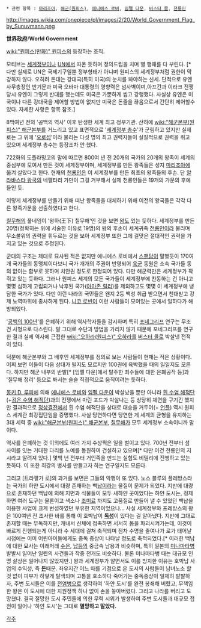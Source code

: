  * 관련 항목 : [[마리조아]], [[해군(원피스)]], [[에니에스 로비]], [[임펠 다운]], [[버스터 콜]], [[천룡인]]

http://images.wikia.com/onepiece/pl/images/2/20/World_Government_Flag_by_Sunuvmann.png

'''世界政府'''/'''World Government'''

[[wiki:"원피스(만화)" 원피스]]의 등장하는 조직.

모티브는 [[세계정부]]이나 [[UN]]에서 따온 듯하며 정의드립을 치며 별 행패를 다 부린다. [* 다만 실제로 UN은 국제기구일뿐 정부형태가 아니며 원피스의 세계정부처럼 권한이 막강하지 않다. 오히려 돈대는 강대국(특히 미국)의 눈치를 봐야하는 신세. 단적으로 유엔사무총장인 반기문과 미국 오바마 대통령의 영향력은 넘사벽이며,아프간과 이라크 전쟁 당시 유엔이 그렇게 반대를 했는데도 미국은 가뿐하게 씹고 강행했다. 사실상 유엔은 미국이나 다른 강대국을 제어할 방법이 없지만 미국은 돈줄을 끊음으로서 간단히 제어할수 있다. 자세한 사항은 항목 참조.]

8백여년 전의 '공백의 역사' 이후 탄생한 세계 최고 정부기관. 산하에 [[wiki:"해군본부(원피스)" 해군본부]]를 거느리고 있고 표면적으로 '[[세계정부 총수]]'가 군림하고 있지만 실제로는 그 위에 '[[오로성]]'이라 불리는 다섯 명의 최고 권력자들이 실질적으로 권력을 쥐고 있으며 세계정부 총수는 등장조차 안 했다.

722화의 도플라밍고의 말에 따르면 800여 년 전 20개의 국가의 20개의 왕족이 세계의 중심부에 모여서 만든 것이 세계정부이며, 세계정부를 만든 왕족들은 성지 [[마리조아]]에 옮겨 살았다고 한다. 현재의 [[천룡인]]은 이 세계정부를 만든 최초의 왕족들의 후손. 단 [[알라바스타 왕국]]의 네펠타리 가만이 그걸 거부해서 실제 천룡인들은 19개의 가문의 후예들인 듯.

이렇게 세계정부를 만들기 위해 떠난 왕족들을 대체하기 위해 이전의 왕국들은 각각 다른 왕족가문을 선출하였다고 한다.

[[칠무해]]의 풀네임이 '왕하(王下) 칠무해'인 것을 보면 [[왕]]도 있는 듯하다. 세계정부를 만든 20명(정확히는 위에 서술한 이유로 19명)의 왕의 후손이 세계귀족 [[천룡인]]이라 불리며 무소불위의 권력을 휘두르는 것을 보아 세계정부 또한 그에 걸맞은 절대적인 권력을 가지고 있는 것으로 추정된다.

군대의 구조는 제대로 묘사된 적은 없지만 에니에스 로비에서 [[스팬담]]이 말했듯이 170여개 국가들의 동맹체이다보니 국가 개개의 주권이 반영되어 [[육군]] 동원은 소속 국가들 동의 없이는 함부로 못하며 치안권 정도로 한정되어 있다. 다만 해군력만은 세계정부가 꽉 쥐고 있는 듯하다. 그러나 원피스 세계의 모든 국가들이 세계정부에 찬동하는 건 아니고 몇몇 심하게 고립되거나 낙후된 국가([[아마존 릴리]])를 제외하고도 몇몇 이 세계정부에 냉담한 국가가 있다. 다만 이런 나라의 국민들은 왠지 2등 백성 취급 받으면서 천대받고 강제 노역따위에 종사하게 된다. [[니코 로빈]]이 이런 사람들이 모여있는 곳에서 일하다가 해방되었다.

'[[공백의 100년]]'를 은폐하기 위해 역사학자들을 감시하며 특히 [[포네그리프]] 연구는 무조건 사형으로 다스린다. 말 그대로 수단과 방법을 가리지 않기 때문에 포네그리프를 연구한 결과 실제 역사에 근접한 [[wiki:"오하라(원피스)" 오하라]]를 [[버스터 콜]]로 박살낸 전적이 있다.

덕분에 해군본부와 그 배후인 세계정부를 정의로 보는 사람들이 현재는 적은 상황이다. 어찌 보면 이들이 다음 상대가 될지도 모르지만 100권에 육박했을 때의 일일지도 모른다. 하지만 해군 내부의 반발[* [임펠 다운]에서 탈주한 죄수들에 대한 은폐공작 등]과 '칠무해 정리' 등으로 봐서는 슬슬 직접적으로 움직이려는 듯하다.

[[몽키 D. 루피]]에 의해 [[에니에스 로비]]와 [[임펠 다운]]이 박살났을 뿐만 아니라 [[흰 수염 해적단]](+[[검은 수염 해적단]])과의 전쟁에서 마린 포드가 박살나는 등 상당히 체면을 구기긴 했지만 결과적으로 [[정상결전]]에서 흰 수염 해적단을 상대로 대승을 거두어(+ [[언플]]) 역시 원피스 세계관 최강집단임을 증명했다. 사실 당연하다면 당연한 게 세계의 균형을 유지하는 3대 세력 중 [[wiki:"해군본부(원피스)" 해군본부]], [[칠무해]]가 모두 세계정부 소속이니까 말이다.

역사를 은폐하는 것 이외에도 여러 가지 수상쩍은 일을 벌이고 있다. 700년 전부터 섬 사이를 잇는 거대한 다리를 노예를 동원하여 건설하고 있으며[* 다만 이건 천룡인의 지시라고 알려져 있다.] 몇백 년 전부터 거인족을 만드는 실험도 비밀리에 진행하고 있는 듯하다. 이 또한 최강의 병사를 만들고자 하는 연구일지도 모른다.

그리고 [트라팔가 로]의 과거를 보면은 그들의 악행이 또 있다.
노스 블루의 플레방스라는 국가의 하얀 도시에서 대량 존재하는 백[[납]]이라는 물질이 문제가 되었다. 지반에 대량으로 존재하던 백납에 의해 지면과 식물들이 모두 새하얀 곳이었다는 하얀 도시는, 정제하면 여러 도구는 물론이고 색소나 [[조미료]] 까지도 고품질로 만들어 낼 수 있었던 백납을 이용한 사업이 크게 번성하였던 부유한 지역이었으나... 사실 세계정부와 프레방스의 왕은 100여년 전 조사한 바를 통해 이 호박납이 '''[[독]]성'''이 있다는 걸 알아냈다. 지반에 그대로 존재할 때는 무독하지만, 캐내서 신체에 접촉하면 서서히 몸을 파괴시켜가는데, 이것이 빠르게 진행되는게 아니라 수 세대에 걸쳐 축적되며 점차 수명을 줄여나가 로가 태어날 시점에는 이미 어린아이들에게도 중독 증상이 나타날 정도로 축적되었다.[* 이러한 백납에 대한 묘사는 이래저래 [[수은]], [[납]]등의 중금속 남용과 비슷하며, 특히 일본의 [[미나마타병]] 발발시 일어난 일련의 사건들과 작중 전개도 비슷하다. 물론 미나마타병 때는 대규모 인명 살상은 일어나지 않았지만.] 왕과 세계정부가 알면서도 이를 방치한 이유는 호박납 사업의 수익성, 즉 '''[[돈]]'''때문.
좌우지간 어느 때를 기점으로 온 도시의 사람들이 남녀노소 할것 없이 피부가 하얗게 탈색되며 고통을 호소하다 죽어가는 중독증상이 일제히 발발하자, 주변 도시들은 이를 [[전염병]]으로 생각하여 '하얀 도시'를 완전 봉쇄해 버렸고, 무책임한 왕은 이 도시에 대한 지원정책 하나 없이 손을 놓아버렸다. 그리고 나라를 버리고 도망쳤다. 결국 절망한 도시 주민들에 의한 무력 시위가 발생하여 주변 도시들과 대규모 접전이 일어나 '하얀 도시'는 그대로 '''멸망하고 말았다.'''

[[각주]]
